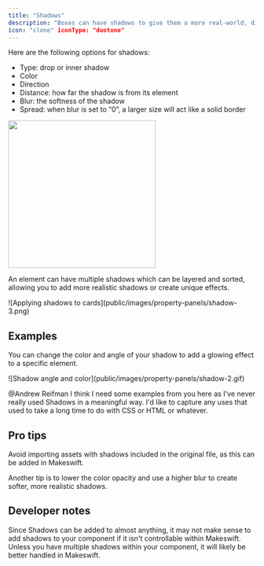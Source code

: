 ```yaml
---
title: "Shadows"
description: "Boxes can have shadows to give them a more real-world, dimensional feel. Add shadows by clicking the “+” in the “Shadows” panel located in the sidebar."
icon: "clone" iconType: "duotone"
---
```


Here are the following options for shadows:

- Type: drop or inner shadow
- Color
- Direction
- Distance: how far the shadow is from its element
- Blur: the softness of the shadow
- Spread: when blur is set to “0”, a larger size will act like a solid border

<Frame>
  <img width="300" src="public/images/property-panels/shadow-1.png" />
</Frame>

An element can have multiple shadows which can be layered and sorted,
allowing you to add more realistic shadows or create unique effects.

<Frame>
  ![Applying shadows to cards](public/images/property-panels/shadow-3.png)
</Frame>

## Examples

You can change the color and angle of your shadow to add a glowing effect to a specific element.

<Frame>
  ![Shadow angle and color](public/images/property-panels/shadow-2.gif)
</Frame>

@Andrew Reifman I think I need some examples from you here as I've never really used Shadows in a meaningful way. I'd like to capture any uses that used to take a long time to do with CSS or HTML or whatever.

## Pro tips

Avoid importing assets with shadows included in the original file, as this can be added in Makeswift.

Another tip is to lower the color opacity and use a higher blur to create softer, more realistic shadows.

## Developer notes

Since Shadows can be added to almost anything, it may not make sense to add shadows to your component if it isn't controllable within Makeswift. Unless you have multiple shadows within your component, it will likely be better handled in Makeswift.
